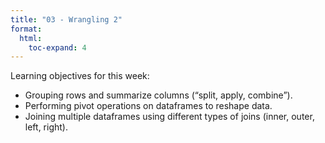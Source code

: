 ```yaml
---
title: "03 - Wrangling 2"
format:
  html:
    toc-expand: 4
---
```


Learning objectives for this week:

- Grouping rows and summarize columns ("split, apply, combine").
- Performing pivot operations on dataframes to reshape data.
- Joining multiple dataframes using different types of joins (inner, outer, left, right).